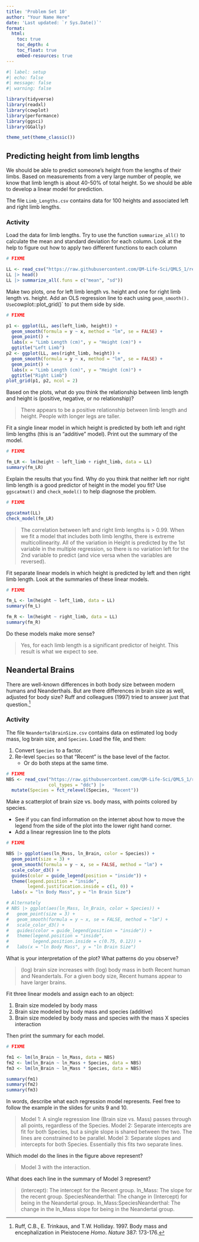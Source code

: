 ```yaml
---
title: 'Problem Set 10'
author: "Your Name Here"
date: 'Last updated: `r Sys.Date()`'
format:
  html:
    toc: true
    toc_depth: 4
    toc_float: true
    embed-resources: true
---
```


```r
#| label: setup
#| echo: false
#| message: false
#| warning: false

library(tidyverse)
library(readxl)
library(cowplot)
library(performance)
library(ggsci)
library(GGally)

theme_set(theme_classic())
```


## Predicting height from limb lengths

We should be able to predict someone's height from the lengths of their limbs. Based on measurements from a very large number of people, we know that limb length is about 40-50% of total height. So we should be able to develop a linear model for prediction.

The file `Limb_Lengths.csv` contains data for 100 heights and associated left and right limb lengths.


### Activity

Load the data for limb lengths. Try to use the function `summarize_all()` to calculate the mean and standard deviation for each column. Look at the help to figure out how to apply two different functions to each column

```r
# FIXME

LL <- read_csv("https://raw.githubusercontent.com/QM-Life-Sci/QMLS_1/refs/heads/main/data/Limb_Lengths.csv")
LL |> head()
LL |> summarize_all(.funs = c("mean", "sd"))
```

Make two plots, one for left limb length vs. height and one for right limb length vs. height. Add an OLS regression line to each using `geom_smooth(). Use `cowplot::plot_grid()` to put them side by side.

```r
# FIXME

p1 <- ggplot(LL, aes(left_limb, height)) + 
  geom_smooth(formula = y ~ x, method = "lm", se = FALSE) +
  geom_point() +
  labs(x = "Limb Length (cm)", y = "Height (cm)") +
  ggtitle("Left Limb")
p2 <- ggplot(LL, aes(right_limb, height)) + 
  geom_smooth(formula = y ~ x, method = "lm", se = FALSE) +
  geom_point() +
  labs(x = "Limb Length (cm)", y = "Height (cm)") +
  ggtitle("Right Limb")
plot_grid(p1, p2, ncol = 2)
```

Based on the plots, what do you think the relationship between limb length and height is (positive, negative, or no relationship)?

> There appears to be a positive relationship between limb length and height. People with longer legs are taller.


Fit a single linear model in which height is predicted by both left and right limb lengths (this is an "additive" model). Print out the summary of the model.

```r
# FIXME

fm_LR <- lm(height ~ left_limb + right_limb, data = LL)
summary(fm_LR)
```

Explain the results that you find. Why do you think that neither left nor right limb length is a good predictor of height in the model you fit? Use `ggscatmat()` and `check_model()` to help diagnose the problem.

```r
# FIXME

ggscatmat(LL)
check_model(fm_LR)
```

> The correlation between left and right limb lengths is > 0.99. When we fit a model that includes both limb lengths, there is extreme multicollinearity. All of the variation in Height is predicted by the 1st variable in the multiple regression, so there is no variation left for the 2nd variable to predict (and vice versa when the variables are reversed).


Fit separate linear models in which height is predicted by left and then right limb length. Look at the summaries of these linear models.

```r
# FIXME

fm_L <- lm(height ~ left_limb, data = LL)
summary(fm_L)

fm_R <- lm(height ~ right_limb, data = LL)
summary(fm_R)
```

Do these models make more sense?

> Yes, for each limb length is a significant predictor of height. This result is what we expect to see.


## Neandertal Brains

There are well-known differences in both body size between modern humans and Neanderthals. But are there differences in brain size as well, adjusted for body size? Ruff and colleagues (1997) tried to answer just that question.^[Ruff, C.B., E. Trinkaus, and T.W. Holliday. 1997. Body mass and encephalization in Pleistocene *Homo*. *Nature* 387: 173-176.]

### Activity

The file `NeandertalBrainSize.csv` contains data on estimated log body mass, log brain size, and `Species`. Load the file, and then:

1. Convert `Species` to a factor.
2. Re-level `Species` so that "Recent" is the base level of the factor.
    - Or do both steps at the same time.

```r
# FIXME
NBS <- read_csv("https://raw.githubusercontent.com/QM-Life-Sci/QMLS_1/refs/heads/main/data/NeandertalBrainSize.csv",
                col_types = "ddc") |> 
  mutate(Species = fct_relevel(Species, "Recent"))
```

Make a scatterplot of brain size vs. body mass, with points colored by species. 

- See if you can find information on the internet about how to move the legend from the side of the plot into the lower right hand corner.
- Add a linear regression line to the plots

```r
# FIXME

NBS |> ggplot(aes(ln_Mass, ln_Brain, color = Species)) +
  geom_point(size = 3) +
  geom_smooth(formula = y ~ x, se = FALSE, method = "lm") +
  scale_color_d3() +
  guides(color = guide_legend(position = "inside")) +
  theme(legend.position = "inside",
        legend.justification.inside = c(1, 0)) +
  labs(x = "ln Body Mass", y = "ln Brain Size")

# Alternately
# NBS |> ggplot(aes(ln_Mass, ln_Brain, color = Species)) +
#   geom_point(size = 3) +
#   geom_smooth(formula = y ~ x, se = FALSE, method = "lm") +
#   scale_color_d3() +
#   guides(color = guide_legend(position = "inside")) +
#   theme(legend.position = "inside",
#         legend.position.inside = c(0.75, 0.12)) +
#   labs(x = "ln Body Mass", y = "ln Brain Size")

```

What is your interpretation of the plot? What patterns do you observe?

> (log) brain size increases with (log) body mass in both Recent human and Neandertals. For a given body size, Recent humans appear to have larger brains.


Fit three linear models and assign each to an object:

1. Brain size modeled by body mass
2. Brain size modeled by body mass and species (additive)
3. Brain size modeled by body mass and species with the mass X species interaction

Then print the summary for each model.

```r
# FIXME

fm1 <- lm(ln_Brain ~ ln_Mass, data = NBS)
fm2 <- lm(ln_Brain ~ ln_Mass + Species, data = NBS)
fm3 <- lm(ln_Brain ~ ln_Mass * Species, data = NBS)

summary(fm1)
summary(fm2)
summary(fm3)
```

In words, describe what each regression model represents. Feel free to follow the example in the slides for units 9 and 10.

> Model 1: A single regression line (Brain size vs. Mass) passes through all points, regardless of the Species. Model 2: Separate intercepts are fit for both Species, but a single slope is shared between the two. The lines are constrained to be parallel. Model 3: Separate slopes and intercepts for both Species. Essentially this fits two separate lines.

Which model do the lines in the figure above represent?

> Model 3 with the interaction.

What does each line in the summary of Model 3 represent?

> (intercept): The intercept for the Recent group. ln_Mass: The slope for the recent group. SpeciesNeanderthal: The change in (Intercept) for being in the Neandertal group. ln_Mass:SpeciesNeanderthal: The change in the ln_Mass slope for being in the Neandertal group.
